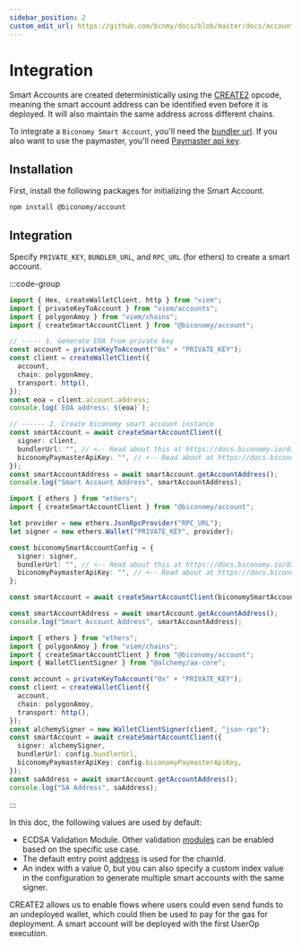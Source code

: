 ```yaml
---
sidebar_position: 2
custom_edit_url: https://github.com/bcnmy/docs/blob/master/docs/account/integration.mdx
---
```


# Integration

Smart Accounts are created deterministically using the [CREATE2](https://docs.openzeppelin.com/cli/2.7/deploying-with-create2) opcode, meaning the smart account address can be identified even before it is deployed. It will also maintain the same address across different chains.

To integrate a `Biconomy Smart Account`, you'll need the [bundler url](/dashboard#bundler-url). If you also want to use the paymaster, you'll need [Paymaster api key](/paymaster).

## Installation

First, install the following packages for initializing the Smart Account.

```bash
npm install @biconomy/account
```

## Integration

Specify `PRIVATE_KEY`, `BUNDLER_URL`, and `RPC_URL` (for ethers) to create a smart account.

:::code-group

```typescript [Viem]
import { Hex, createWalletClient, http } from "viem";
import { privateKeyToAccount } from "viem/accounts";
import { polygonAmoy } from "viem/chains";
import { createSmartAccountClient } from "@biconomy/account";

// ----- 1. Generate EOA from private key
const account = privateKeyToAccount("0x" + "PRIVATE_KEY");
const client = createWalletClient({
  account,
  chain: polygonAmoy,
  transport: http(),
});
const eoa = client.account.address;
console.log(`EOA address: ${eoa}`);

// ------ 2. Create biconomy smart account instance
const smartAccount = await createSmartAccountClient({
  signer: client,
  bundlerUrl: "", // <-- Read about this at https://docs.biconomy.io/dashboard#bundler-url
  biconomyPaymasterApiKey: "", // <-- Read about at https://docs.biconomy.io/dashboard/paymaster
});
const smartAccountAddress = await smartAccount.getAccountAddress();
console.log("Smart Account Address", smartAccountAddress);
```

```typescript  [Ethers]
import { ethers } from "ethers";
import { createSmartAccountClient } from "@biconomy/account";

let provider = new ethers.JsonRpcProvider("RPC_URL");
let signer = new ethers.Wallet("PRIVATE_KEY", provider);

const biconomySmartAccountConfig = {
  signer: signer,
  bundlerUrl: "", // <-- Read about this at https://docs.biconomy.io/dashboard#bundler-url
  biconomyPaymasterApiKey: "", // <-- Read about at https://docs.biconomy.io/dashboard/paymaster
};

const smartAccount = await createSmartAccountClient(biconomySmartAccountConfig);

const smartAccountAddress = await smartAccount.getAccountAddress();
console.log("Smart Account Address", smartAccountAddress);
```

```typescript [Alchemy]
import { ethers } from "ethers";
import { polygonAmoy } from "viem/chains";
import { createSmartAccountClient } from "@biconomy/account";
import { WalletClientSigner } from "@alchemy/aa-core";

const account = privateKeyToAccount("0x" + "PRIVATE_KEY");
const client = createWalletClient({
  account,
  chain: polygonAmoy,
  transport: http(),
});
const alchemySigner = new WalletClientSigner(client, "json-rpc");
const smartAccount = await createSmartAccountClient({
  signer: alchemySigner,
  bundlerUrl: config.bundlerUrl,
  biconomyPaymasterApiKey: config.biconomyPaymasterApiKey,
});
const saAddress = await smartAccount.getAccountAddress();
console.log("SA Address", saAddress);
```
:::

In this doc, the following values are used by default:

- ECDSA Validation Module. Other validation [modules](/modules) can be enabled based on the specific use case.
- The default entry point [address](/contracts.md) is used for the chainId.
- An index with a value 0, but you can also specify a custom index value in the configuration to generate multiple smart accounts with the same signer.

CREATE2 allows us to enable flows where users could even send funds to an undeployed wallet, which could then be used to pay for the gas for deployment.
A smart account will be deployed with the first UserOp execution.
